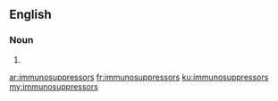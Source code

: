==English==

===Noun===
{{head|en|plural}}

# {{plural of|immunosuppressor|lang=en}}

[[ar:immunosuppressors]]
[[fr:immunosuppressors]]
[[ku:immunosuppressors]]
[[my:immunosuppressors]]